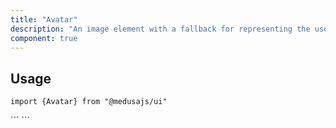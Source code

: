 ```yaml
---
title: "Avatar"
description: "An image element with a fallback for representing the user."
component: true
---
```


<ComponentExample name="avatar-demo" />

## Usage

<Snippet>```import {Avatar} from "@medusajs/ui"```</Snippet>

<Snippet>
  ```
  <Avatar
    src="https://avatars.githubusercontent.com/u/10656202?v=4"
    fallback="M"
  />
  ```
</Snippet>
